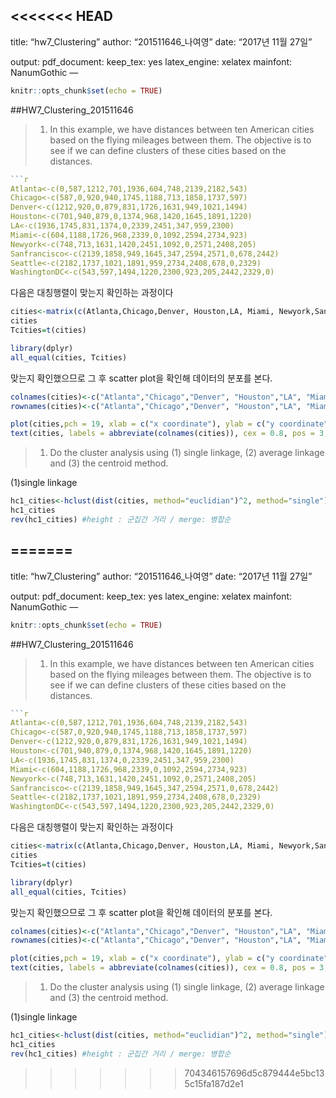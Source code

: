 <<<<<<< HEAD
---
title: "hw7_Clustering"
author: "201511646_나여영"
date: "2017년 11월 27일"
 
output: 
  pdf_document: 
    keep_tex: yes
    latex_engine: xelatex
mainfont: NanumGothic
---

```r
knitr::opts_chunk$set(echo = TRUE)
```

##HW7_Clustering_201511646

>1. In this example, we have distances between ten American cities based on the flying mileages between them. The objective is to see if we can define clusters of these cities based on the distances.

```r
```r
Atlanta<-c(0,587,1212,701,1936,604,748,2139,2182,543)
Chicago<-c(587,0,920,940,1745,1188,713,1858,1737,597)
Denver<-c(1212,920,0,879,831,1726,1631,949,1021,1494)
Houston<-c(701,940,879,0,1374,968,1420,1645,1891,1220)
LA<-c(1936,1745,831,1374,0,2339,2451,347,959,2300)
Miami<-c(604,1188,1726,968,2339,0,1092,2594,2734,923)
Newyork<-c(748,713,1631,1420,2451,1092,0,2571,2408,205)
Sanfrancisco<-c(2139,1858,949,1645,347,2594,2571,0,678,2442)
Seattle<-c(2182,1737,1021,1891,959,2734,2408,678,0,2329)
WashingtonDC<-c(543,597,1494,1220,2300,923,205,2442,2329,0)
```


다음은 대칭행렬이 맞는지 확인하는 과정이다
```r
cities<-matrix(c(Atlanta,Chicago,Denver, Houston,LA, Miami, Newyork,Sanfrancisco, Seattle, WashingtonDC),10,byrow=T)
cities
Tcities=t(cities)

library(dplyr)
all_equal(cities, Tcities)
```
맞는지 확인했으므로 그 후 scatter plot을 확인해 데이터의 분포를 본다.
```r
colnames(cities)<-c("Atlanta","Chicago","Denver", "Houston","LA", "Miami", "Newyork","Sanfrancisco", "Seattle", "WashingtonDC")
rownames(cities)<-c("Atlanta","Chicago","Denver", "Houston","LA", "Miami", "Newyork","Sanfrancisco", "Seattle", "WashingtonDC")

plot(cities,pch = 19, xlab = c("x coordinate"), ylab = c("y coordinate"),main = "Scatter plot of Cities")
text(cities, labels = abbreviate(colnames(cities)), cex = 0.8, pos = 3, col = "blue") # pos=1 : at the bottom

```


> 1) Do the cluster analysis using (1) single linkage, (2) average linkage and (3) the centroid method.  

(1)single linkage
```r
hc1_cities<-hclust(dist(cities, method="euclidian")^2, method="single")
hc1_cities
rev(hc1_cities) #height : 군집간 거리 / merge: 병합순

```




=======
---
title: "hw7_Clustering"
author: "201511646_나여영"
date: "2017년 11월 27일"
 
output: 
  pdf_document: 
    keep_tex: yes
    latex_engine: xelatex
mainfont: NanumGothic
---

```r
knitr::opts_chunk$set(echo = TRUE)
```

##HW7_Clustering_201511646

>1. In this example, we have distances between ten American cities based on the flying mileages between them. The objective is to see if we can define clusters of these cities based on the distances.

```r
```r
Atlanta<-c(0,587,1212,701,1936,604,748,2139,2182,543)
Chicago<-c(587,0,920,940,1745,1188,713,1858,1737,597)
Denver<-c(1212,920,0,879,831,1726,1631,949,1021,1494)
Houston<-c(701,940,879,0,1374,968,1420,1645,1891,1220)
LA<-c(1936,1745,831,1374,0,2339,2451,347,959,2300)
Miami<-c(604,1188,1726,968,2339,0,1092,2594,2734,923)
Newyork<-c(748,713,1631,1420,2451,1092,0,2571,2408,205)
Sanfrancisco<-c(2139,1858,949,1645,347,2594,2571,0,678,2442)
Seattle<-c(2182,1737,1021,1891,959,2734,2408,678,0,2329)
WashingtonDC<-c(543,597,1494,1220,2300,923,205,2442,2329,0)
```


다음은 대칭행렬이 맞는지 확인하는 과정이다
```r
cities<-matrix(c(Atlanta,Chicago,Denver, Houston,LA, Miami, Newyork,Sanfrancisco, Seattle, WashingtonDC),10,byrow=T)
cities
Tcities=t(cities)

library(dplyr)
all_equal(cities, Tcities)
```
맞는지 확인했으므로 그 후 scatter plot을 확인해 데이터의 분포를 본다.
```r
colnames(cities)<-c("Atlanta","Chicago","Denver", "Houston","LA", "Miami", "Newyork","Sanfrancisco", "Seattle", "WashingtonDC")
rownames(cities)<-c("Atlanta","Chicago","Denver", "Houston","LA", "Miami", "Newyork","Sanfrancisco", "Seattle", "WashingtonDC")

plot(cities,pch = 19, xlab = c("x coordinate"), ylab = c("y coordinate"),main = "Scatter plot of Cities")
text(cities, labels = abbreviate(colnames(cities)), cex = 0.8, pos = 3, col = "blue") # pos=1 : at the bottom

```


> 1) Do the cluster analysis using (1) single linkage, (2) average linkage and (3) the centroid method.  

(1)single linkage
```r
hc1_cities<-hclust(dist(cities, method="euclidian")^2, method="single")
hc1_cities
rev(hc1_cities) #height : 군집간 거리 / merge: 병합순

```




>>>>>>> 704346157696d5c879444e5bc135c15fa187d2e1
